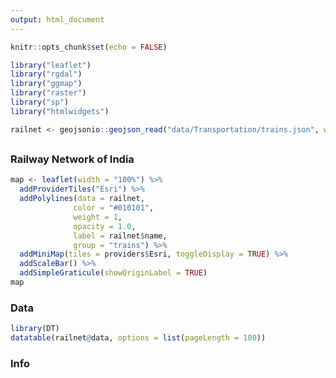```yaml
---
output: html_document
---
```


<style>
    body .main-container {
        max-width: 100%;
        padding: 0;
        margin: 0;
    }
</style>

```r
knitr::opts_chunk$set(echo = FALSE)
```


```r
library("leaflet")
library("rgdal")
library("ggmap")
library("raster")
library("sp")
library("htmlwidgets")

railnet <- geojsonio::geojson_read("data/Transportation/trains.json", what = "sp")
```

## {.tabset}
### Railway Network of India

```r
map <- leaflet(width = "100%") %>% 
  addProviderTiles("Esri") %>% 
  addPolylines(data = railnet, 
              color = "#010101", 
              weight = 1,
              opacity = 1.0,
              label = railnet$name,
              group = "trains") %>%
  addMiniMap(tiles = providers$Esri, toggleDisplay = TRUE) %>% 
  addScaleBar() %>%
  addSimpleGraticule(showOriginLabel = TRUE)
map
```

### Data

```r
library(DT)
datatable(railnet@data, options = list(pageLength = 100))
```

### Info

